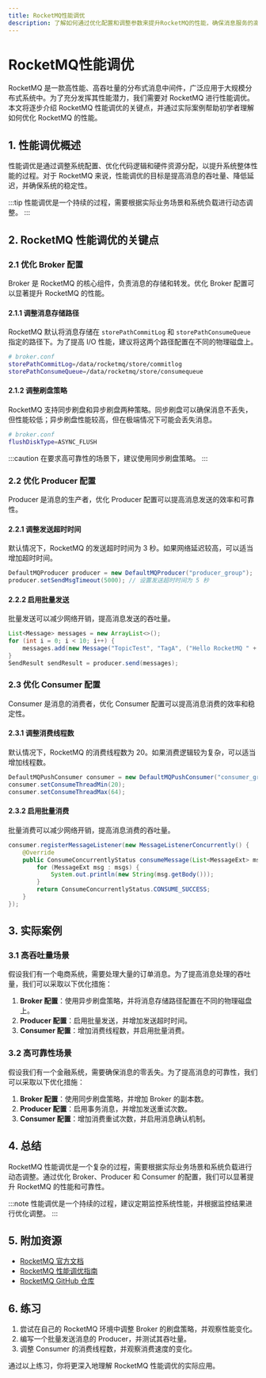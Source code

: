 ```yaml
---
title: RocketMQ性能调优
description: 了解如何通过优化配置和调整参数来提升RocketMQ的性能，确保消息服务的高效运行。
---
```


# RocketMQ性能调优

RocketMQ 是一款高性能、高吞吐量的分布式消息中间件，广泛应用于大规模分布式系统中。为了充分发挥其性能潜力，我们需要对 RocketMQ 进行性能调优。本文将逐步介绍 RocketMQ 性能调优的关键点，并通过实际案例帮助初学者理解如何优化 RocketMQ 的性能。

## 1. 性能调优概述

性能调优是通过调整系统配置、优化代码逻辑和硬件资源分配，以提升系统整体性能的过程。对于 RocketMQ 来说，性能调优的目标是提高消息的吞吐量、降低延迟，并确保系统的稳定性。

:::tip
性能调优是一个持续的过程，需要根据实际业务场景和系统负载进行动态调整。
:::

## 2. RocketMQ 性能调优的关键点

### 2.1 优化 Broker 配置

Broker 是 RocketMQ 的核心组件，负责消息的存储和转发。优化 Broker 配置可以显著提升 RocketMQ 的性能。

#### 2.1.1 调整消息存储路径

RocketMQ 默认将消息存储在 `storePathCommitLog` 和 `storePathConsumeQueue` 指定的路径下。为了提高 I/O 性能，建议将这两个路径配置在不同的物理磁盘上。

```bash
# broker.conf
storePathCommitLog=/data/rocketmq/store/commitlog
storePathConsumeQueue=/data/rocketmq/store/consumequeue
```

#### 2.1.2 调整刷盘策略

RocketMQ 支持同步刷盘和异步刷盘两种策略。同步刷盘可以确保消息不丢失，但性能较低；异步刷盘性能较高，但在极端情况下可能会丢失消息。

```bash
# broker.conf
flushDiskType=ASYNC_FLUSH
```

:::caution
在要求高可靠性的场景下，建议使用同步刷盘策略。
:::

### 2.2 优化 Producer 配置

Producer 是消息的生产者，优化 Producer 配置可以提高消息发送的效率和可靠性。

#### 2.2.1 调整发送超时时间

默认情况下，RocketMQ 的发送超时时间为 3 秒。如果网络延迟较高，可以适当增加超时时间。

```java
DefaultMQProducer producer = new DefaultMQProducer("producer_group");
producer.setSendMsgTimeout(5000); // 设置发送超时时间为 5 秒
```

#### 2.2.2 启用批量发送

批量发送可以减少网络开销，提高消息发送的吞吐量。

```java
List<Message> messages = new ArrayList<>();
for (int i = 0; i < 10; i++) {
    messages.add(new Message("TopicTest", "TagA", ("Hello RocketMQ " + i).getBytes()));
}
SendResult sendResult = producer.send(messages);
```

### 2.3 优化 Consumer 配置

Consumer 是消息的消费者，优化 Consumer 配置可以提高消息消费的效率和稳定性。

#### 2.3.1 调整消费线程数

默认情况下，RocketMQ 的消费线程数为 20。如果消费逻辑较为复杂，可以适当增加线程数。

```java
DefaultMQPushConsumer consumer = new DefaultMQPushConsumer("consumer_group");
consumer.setConsumeThreadMin(20);
consumer.setConsumeThreadMax(64);
```

#### 2.3.2 启用批量消费

批量消费可以减少网络开销，提高消息消费的吞吐量。

```java
consumer.registerMessageListener(new MessageListenerConcurrently() {
    @Override
    public ConsumeConcurrentlyStatus consumeMessage(List<MessageExt> msgs, ConsumeConcurrentlyContext context) {
        for (MessageExt msg : msgs) {
            System.out.println(new String(msg.getBody()));
        }
        return ConsumeConcurrentlyStatus.CONSUME_SUCCESS;
    }
});
```

## 3. 实际案例

### 3.1 高吞吐量场景

假设我们有一个电商系统，需要处理大量的订单消息。为了提高消息处理的吞吐量，我们可以采取以下优化措施：

1. **Broker 配置**：使用异步刷盘策略，并将消息存储路径配置在不同的物理磁盘上。
2. **Producer 配置**：启用批量发送，并增加发送超时时间。
3. **Consumer 配置**：增加消费线程数，并启用批量消费。

### 3.2 高可靠性场景

假设我们有一个金融系统，需要确保消息的零丢失。为了提高消息的可靠性，我们可以采取以下优化措施：

1. **Broker 配置**：使用同步刷盘策略，并增加 Broker 的副本数。
2. **Producer 配置**：启用事务消息，并增加发送重试次数。
3. **Consumer 配置**：增加消费重试次数，并启用消息确认机制。

## 4. 总结

RocketMQ 性能调优是一个复杂的过程，需要根据实际业务场景和系统负载进行动态调整。通过优化 Broker、Producer 和 Consumer 的配置，我们可以显著提升 RocketMQ 的性能和可靠性。

:::note
性能调优是一个持续的过程，建议定期监控系统性能，并根据监控结果进行优化调整。
:::

## 5. 附加资源

- [RocketMQ 官方文档](https://rocketmq.apache.org/docs/)
- [RocketMQ 性能调优指南](https://rocketmq.apache.org/docs/performance-tuning/)
- [RocketMQ GitHub 仓库](https://github.com/apache/rocketmq)

## 6. 练习

1. 尝试在自己的 RocketMQ 环境中调整 Broker 的刷盘策略，并观察性能变化。
2. 编写一个批量发送消息的 Producer，并测试其吞吐量。
3. 调整 Consumer 的消费线程数，并观察消费速度的变化。

通过以上练习，你将更深入地理解 RocketMQ 性能调优的实际应用。